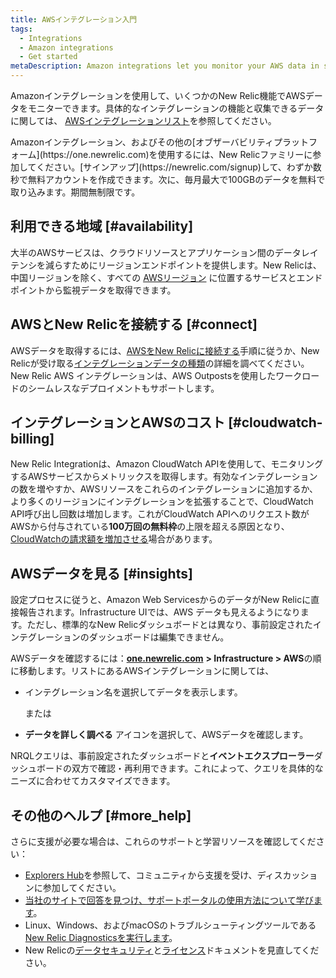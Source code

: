 ```yaml
---
title: AWSインテグレーション入門
tags:
  - Integrations
  - Amazon integrations
  - Get started
metaDescription: Amazon integrations let you monitor your AWS data in several New Relic features.
---
```


Amazonインテグレーションを使用して、いくつかのNew Relic機能でAWSデータをモニターできます。具体的なインテグレーションの機能と収集できるデータに関しては、 [AWSインテグレーションリスト](/docs/infrastructure/amazon-integrations/aws-integrations-list)を参照してください。

<Callout variant="tip">
  Amazonインテグレーション、およびその他の[オブザーバビリティプラットフォーム](https://one.newrelic.com)を使用するには、New Relicファミリーに参加してください。[サインアップ](https://newrelic.com/signup)して、わずか数秒で無料アカウントを作成できます。次に、毎月最大で100GBのデータを無料で取り込みます。期間無制限です。
</Callout>

## 利用できる地域 [#availability]

大半のAWSサービスは、クラウドリソースとアプリケーション間のデータレイテンシを減らすためにリージョンエンドポイントを提供します。New Relicは、中国リージョンを除く、すべての [AWSリージョン](http://docs.aws.amazon.com/general/latest/gr/rande.html) に位置するサービスとエンドポイントから監視データを取得できます。

## AWSとNew Relicを接続する [#connect]

AWSデータを取得するには、[AWSをNew Relicに接続する](/docs/infrastructure/amazon-integrations/getting-started/connect-aws-services-infrastructure)手順に従うか、New Relicが受け取る[インテグレーションデータの種類](/docs/infrastructure/integrations-getting-started/getting-started/understand-integration-data-data-types)の詳細を調べてください。New Relic AWS インテグレーションは、AWS Outpostsを使用したワークロードのシームレスなデプロイメントもサポートします。

## インテグレーションとAWSのコスト [#cloudwatch-billing]

New Relic Integrationは、Amazon CloudWatch APIを使用して、モニタリングするAWSサービスからメトリックスを取得します。有効なインテグレーションの数を増やすか、AWSリソースをこれらのインテグレーションに追加するか、より多くのリージョンにインテグレーションを拡張することで、CloudWatch API呼び出し回数は増加します。これがCloudWatch APIへのリクエスト数がAWSから付与されている**100万回の無料枠**の上限を超える原因となり、[CloudWatchの請求額を増加させる](/docs/infrastructure/amazon-integrations/troubleshooting/cloudwatch-billing-increase)場合があります。

## AWSデータを見る [#insights]

設定プロセスに従うと、Amazon Web ServicesからのデータがNew Relicに直接報告されます。Infrastructure UIでは、AWS データも見えるようになります。ただし、標準的なNew Relicダッシュボードとは異なり、事前設定されたインテグレーションのダッシュボードは編集できません。

AWSデータを確認するには：[**one.newrelic.com**](http://one.newrelic.com) **> Infrastructure > AWS**の順に移動します。リストにあるAWSインテグレーションに関しては、

* インテグレーション名を選択してデータを表示します。

  または
* **データを詳しく調べる**<Icon name="fe-database"/>
  アイコンを選択して、AWSデータを確認します。

NRQLクエリは、事前設定されたダッシュボードと**イベントエクスプローラー**ダッシュボードの双方で確認・再利用できます。これによって、クエリを具体的なニーズに合わせてカスタマイズできます。

## その他のヘルプ [#more_help]

さらに支援が必要な場合は、これらのサポートと学習リソースを確認してください：

* [Explorers Hub](https://discuss.newrelic.com/)を参照して、コミュニティから支援を受け、ディスカッションに参加してください。
* [当社のサイトで回答を見つけ、サポートポータルの使用方法について学びます](/docs/using-new-relic/welcome-new-relic/get-started/find-help-use-support-portal)。
* Linux、Windows、およびmacOSのトラブルシューティングツールである[New Relic Diagnosticsを実行します](/docs/using-new-relic/cross-product-functions/troubleshooting/new-relic-diagnostics)。
* New Relicの[データセキュリティ](/docs/security)と[ライセンス](/docs/licenses)ドキュメントを見直してください。
